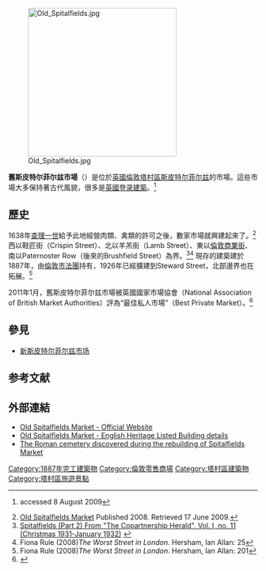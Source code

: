 {{coord|51|31|10|N|0|4|31|W|type:landmark_region:GB|display=title}}

[[Image:Old_Spitalfields.jpg|300px]]

'''舊斯皮特尔菲尔兹市場'''（{{lang-en|'''Old Spitalfields Market'''}}）是位於[[英國|英國]][[倫敦|倫敦]][[塔村區|塔村區]][[斯皮特尔菲尔兹|斯皮特尔菲尔兹]]的市場。這些市場大多保持著古代風貌，很多是[[英國登录建築|英國登录建築]]。<ref>{{IoE|206456}} accessed 8 August 2009</ref>

== 歷史 ==

1638年[[查理一世_(英格蘭)|查理一世]]給予此地經營肉類、禽類的許可之後，數家市場就興建起來了。<ref name="tor">[http://www.visitspitalfields.com/osm.html Old Spitalfields Market] {{Wayback|url=http://www.visitspitalfields.com/osm.html |date=20100208041612 }} Published 2008. Retrieved 17 June 2009.</ref> 西以鞋匠街（Crispin Street）、北以羊羔街（Lamb Street）、東以[[倫敦商業街|倫敦商業街]]、南以Paternoster Row（後來的Brushfield Street）為界。<ref>[http://www.mernick.co.uk/thhol/p_spmk41.html Spitalfields (Part 2) From "The Copartnership Herald", Vol. I, no. 11 (Christmas 1931-January 1932)] {{webarchive|url=https://web.archive.org/web/20060521204324/http://www.mernick.co.uk/thhol/p_spmk41.html |date=2006-05-21 }}</ref><ref>Fiona Rule (2008)'' The Worst Street in London''. Hersham, Ian Allan: 25</ref> 現存的建築建於1887年，由[[倫敦市法團|倫敦市法團]]持有，1926年已經擴建到Steward Street，北部邊界也在拓展。<ref>Fiona Rule (2008)'' The Worst Street in London''. Hersham, Ian Allan: 201</ref>

2011年1月，舊斯皮特尔菲尔兹市場被英國國家市場協會（National Association of British Market Authorities）評為“最佳私人市場”（Best Private Market）。<ref>{{cite web|url=http://www.cisionwire.com/parker-ward-ltd/historic-london-market-wins-national-award|title=Parker Ward Ltd – Press release|publisher=''[[Cision|Cision Wire]]''|accessdate=27 January 2011|deadurl=yes|archiveurl=https://web.archive.org/web/20110322133621/http://www.cisionwire.com/parker-ward-ltd/historic-london-market-wins-national-award|archivedate=2011年3月22日}}</ref>

== 參見 ==

* [[新斯皮特尔菲尔兹市场|新斯皮特尔菲尔兹市场]]

== 参考文献 ==
{{reflist}}

== 外部連結 ==
{{commonscat|Old Spitalfields Market}}

* [http://www.oldspitalfieldsmarket.com/ Old Spitalfields Market - Official Website] {{Wayback|url=http://www.oldspitalfieldsmarket.com/ |date=20210427121619 }}
* [http://www.britishlistedbuildings.co.uk/en-206456-spitalfields-market-bethnal-green Old Spitalfields Market - English Heritage Listed Building details]
* [https://web.archive.org/web/20070312061700/http://www.museumoflondon.org.uk/learning/features_facts/digging/people/s1.html The Roman cemetery discovered during the rebuilding of Spitalfields Market]

[[Category:1887年完工建築物|Category:1887年完工建築物]]
[[Category:倫敦零售商場|Category:倫敦零售商場]]
[[Category:塔村區建築物|Category:塔村區建築物]]
[[Category:塔村區旅遊景點|Category:塔村區旅遊景點]]